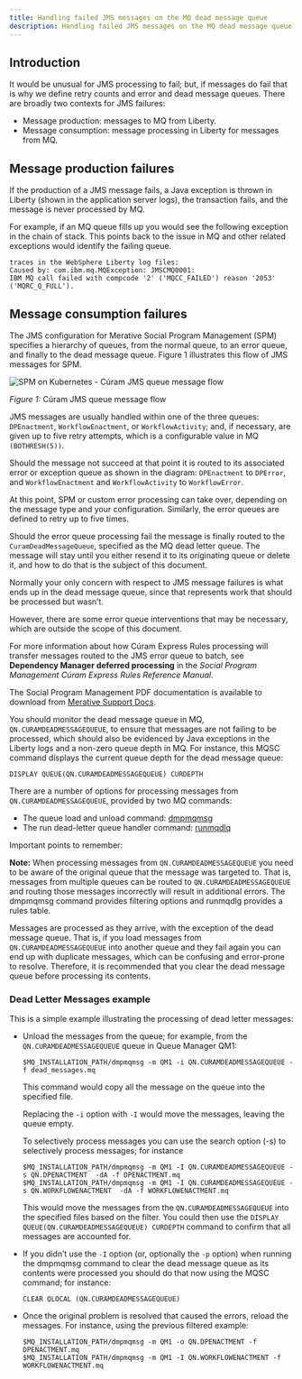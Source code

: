 ```yaml
---
title: Handling failed JMS messages on the MQ dead message queue
description: Handling failed JMS messages on the MQ dead message queue
---
```


## Introduction

It would be unusual for JMS processing to fail; but, if messages do fail that is why we define retry counts and error and dead message queues.
There are broadly two contexts for JMS failures:

* Message production: messages to MQ from Liberty.
* Message consumption: message processing in Liberty for messages from MQ.

## Message production failures

If the production of a JMS message fails, a Java exception is thrown in Liberty (shown in the application server logs), the transaction fails, and the message is never processed by MQ.

For example, if an MQ queue fills up you would see the following exception in the chain of stack. This points back to the issue in MQ and other related exceptions would identify the failing queue.

```
traces in the WebSphere Liberty log files:
Caused by: com.ibm.mq.MQException: JMSCMQ0001:
IBM MQ call failed with compcode '2' ('MQCC_FAILED') reason '2053' ('MQRC_Q_FULL').
```

## Message consumption failures

The JMS configuration for Merative Social Program Management (SPM) specifies a hierarchy of queues, from the normal queue, to an error queue, and finally to the dead message queue.
Figure 1 illustrates this flow of JMS messages for SPM.

![SPM on Kubernetes - Cúram JMS queue message flow](../../images/curam_jmsqueue_message_flow.png)
<Caption>

*Figure 1:* Cúram JMS queue message flow

</Caption>

JMS messages are usually handled within one of the three queues: `DPEnactment`, `WorkflowEnactment`, or `WorkflowActivity`; and, if necessary, are given up to five retry attempts, which is a configurable value in MQ `(BOTHRESH(5))`.

Should the message not succeed at that point it is routed to its associated error or exception queue as shown in the diagram: `DPEnactment` to `DPError`, and `WorkflowEnactment` and `WorkflowActivity` to `WorkflowError`.

At this point, SPM or custom error processing can take over, depending on the message type and your configuration.  Similarly, the error queues are defined to retry up to five times.

Should the error queue processing fail the message is finally routed to the `CuramDeadMessageQueue`, specified as the MQ dead letter queue.
The message will stay until you either resend it to its originating queue or delete it, and how to do that is the subject of this document.

Normally your only concern with respect to JMS message failures is what ends up in the dead message queue, since that represents work that should be processed but wasn’t.

However, there are some error queue interventions that may be necessary, which are outside the scope of this document.

For more information about how Cúram Express Rules processing will transfer messages routed to the JMS error queue to batch, see **Dependency Manager deferred processing** in the *Social Program Management Cúram Express Rules Reference Manual*.

<InlineNotification>

The Social Program Management PDF documentation is available to download from [Merative Support Docs](https://curam-spm-devops.github.io/wh-support-docs/spm/pdf-documentation/).

</InlineNotification>

You should monitor the dead message queue in MQ, `QN.CURAMDEADMESSAGEQUEUE`, to ensure that messages are not failing to be processed, which should also be evidenced by Java exceptions in the Liberty logs and a non-zero queue depth in MQ.
For instance, this MQSC command displays the current queue depth for the dead message queue:

```
DISPLAY QUEUE(QN.CURAMDEADMESSAGEQUEUE) CURDEPTH
```

There are a number of options for processing messages from `QN.CURAMDEADMESSAGEQUEUE`, provided by two MQ commands:

* The queue load and unload command: [dmpmqmsg](https://www.ibm.com/docs/en/ibm-mq/9.1?topic=reference-dmpmqmsg-queue-load-unload)
* The run dead-letter queue handler command: [runmqdlq](https://www.ibm.com/docs/en/ibm-mq/9.1?topic=reference-runmqdlq-run-dead-letter-queue-handler)

Important points to remember:

<InlineNotification kind="info">

**Note:** When processing messages from `QN.CURAMDEADMESSAGEQUEUE` you need to be aware of the original queue that the message was targeted to.
That is, messages from multiple queues can be routed to `QN.CURAMDEADMESSAGEQUEUE` and routing those messages incorrectly will result in additional errors. The dmpmqmsg command provides filtering options and runmqdlg provides a rules table.

</InlineNotification>

<InlineNotification kind="info">

Messages are processed as they arrive, with the exception of the dead message queue.
That is, if you load messages from `QN.CURAMDEADMESSAGEQUEUE` into another queue and they fail again you can end up with duplicate messages, which can be confusing and error-prone to resolve.
Therefore, it is recommended that you clear the dead message queue before processing its contents.

</InlineNotification>

### Dead Letter Messages example

This is a simple example illustrating the processing of dead letter messages:

* Unload the messages from the queue; for example, from the `QN.CURAMDEADMESSAGEQUEUE` queue in Queue Manager QM1:

    ```
    $MQ_INSTALLATION_PATH/dmpmqmsg -m QM1 -i QN.CURAMDEADMESSAGEQUEUE -f dead_messages.mq
    ```

    This command would copy all the message on the queue into the specified file.

    Replacing the `-i` option with `-I` would move the messages, leaving the queue empty.

    To selectively process messages you can use the search option (-s) to selectively process messages; for instance

    ```
    $MQ_INSTALLATION_PATH/dmpmqmsg -m QM1 -I QN.CURAMDEADMESSAGEQUEUE -s QN.DPENACTMENT  -dA -f DPENACTMENT.mq
    $MQ_INSTALLATION_PATH/dmpmqmsg -m QM1 -I QN.CURAMDEADMESSAGEQUEUE -s QN.WORKFLOWENACTMENT  -dA -f WORKFLOWENACTMENT.mq
    ```

    This would move the messages from the `QN.CURAMDEADMESSAGEQUEUE` into the specified files based on the filter.
    You could then use the `DISPLAY QUEUE(QN.CURAMDEADMESSAGEQUEUE) CURDEPTH` command to confirm that all messages are accounted for.

* If you didn’t use the `-I` option (or, optionally the `-p` option) when running the dmpmqmsg command to clear the dead message queue as its contents were processed you should do that now using the MQSC command; for instance:

    ```
    CLEAR QLOCAL (QN.CURAMDEADMESSAGEQUEUE)
    ```

* Once the original problem is resolved that caused the errors, reload the messages.  For instance, using the previous filtered example:

    ```
    $MQ_INSTALLATION_PATH/dmpmqmsg -m QM1 -o QN.DPENACTMENT -f DPENACTMENT.mq
    $MQ_INSTALLATION_PATH/dmpmqmsg -m QM1 -I QN.WORKFLOWENACTMENT -f WORKFLOWENACTMENT.mq
    ```
